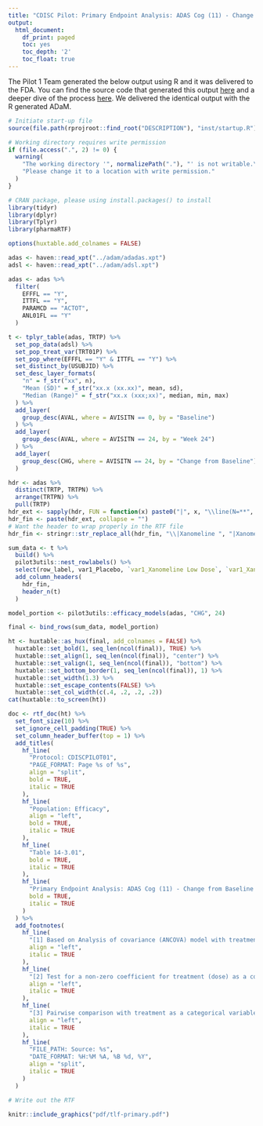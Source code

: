 ```yaml
---
title: "CDISC Pilot: Primary Endpoint Analysis: ADAS Cog (11) - Change from Baseline to Week 24 - LOCF"
output:
  html_document:
    df_print: paged
    toc: yes
    toc_depth: '2'
    toc_float: true
---
```


The Pilot 1 Team generated the below output using R and it was delivered to the FDA. You can find the source code that generated this output [here](https://github.com/RConsortium/submissions-pilot1/blob/main/vignettes/tlf-primary.Rmd) and a deeper dive of the process [here](https://rconsortium.github.io/submissions-pilot1/articles/tlf-primary.html).  We delivered the identical output with the R generated ADaM.

```r
# Initiate start-up file
source(file.path(rprojroot::find_root("DESCRIPTION"), "inst/startup.R"))
```
```r
# Working directory requires write permission
if (file.access(".", 2) != 0) {
  warning(
    "The working directory '", normalizePath("."), "' is not writable.\n",
    "Please change it to a location with write permission."
  )
}
```

```r
# CRAN package, please using install.packages() to install
library(tidyr)
library(dplyr)
library(Tplyr)
library(pharmaRTF)
```

```r
options(huxtable.add_colnames = FALSE)
```

```r
adas <- haven::read_xpt("../adam/adadas.xpt")
adsl <- haven::read_xpt("../adam/adsl.xpt")
```

```r
adas <- adas %>%
  filter(
    EFFFL == "Y",
    ITTFL == "Y",
    PARAMCD == "ACTOT",
    ANL01FL == "Y"
  )
```

```r
t <- tplyr_table(adas, TRTP) %>%
  set_pop_data(adsl) %>%
  set_pop_treat_var(TRT01P) %>%
  set_pop_where(EFFFL == "Y" & ITTFL == "Y") %>%
  set_distinct_by(USUBJID) %>%
  set_desc_layer_formats(
    "n" = f_str("xx", n),
    "Mean (SD)" = f_str("xx.x (xx.xx)", mean, sd),
    "Median (Range)" = f_str("xx.x (xxx;xx)", median, min, max)
  ) %>%
  add_layer(
    group_desc(AVAL, where = AVISITN == 0, by = "Baseline")
  ) %>%
  add_layer(
    group_desc(AVAL, where = AVISITN == 24, by = "Week 24")
  ) %>%
  add_layer(
    group_desc(CHG, where = AVISITN == 24, by = "Change from Baseline")
  )

hdr <- adas %>%
  distinct(TRTP, TRTPN) %>%
  arrange(TRTPN) %>%
  pull(TRTP)
hdr_ext <- sapply(hdr, FUN = function(x) paste0("|", x, "\\line(N=**", x, "**)"), USE.NAMES = FALSE)
hdr_fin <- paste(hdr_ext, collapse = "")
# Want the header to wrap properly in the RTF file
hdr_fin <- stringr::str_replace_all(hdr_fin, "\\|Xanomeline ", "|Xanomeline\\\\line ")

sum_data <- t %>%
  build() %>%
  pilot3utils::nest_rowlabels() %>%
  select(row_label, var1_Placebo, `var1_Xanomeline Low Dose`, `var1_Xanomeline High Dose`) %>%
  add_column_headers(
    hdr_fin,
    header_n(t)
  )
```
 
```r
model_portion <- pilot3utils::efficacy_models(adas, "CHG", 24)
```

```r
final <- bind_rows(sum_data, model_portion)

ht <- huxtable::as_hux(final, add_colnames = FALSE) %>%
  huxtable::set_bold(1, seq_len(ncol(final)), TRUE) %>%
  huxtable::set_align(1, seq_len(ncol(final)), "center") %>%
  huxtable::set_valign(1, seq_len(ncol(final)), "bottom") %>%
  huxtable::set_bottom_border(1, seq_len(ncol(final)), 1) %>%
  huxtable::set_width(1.3) %>%
  huxtable::set_escape_contents(FALSE) %>%
  huxtable::set_col_width(c(.4, .2, .2, .2))
cat(huxtable::to_screen(ht))
```

```r
doc <- rtf_doc(ht) %>%
  set_font_size(10) %>%
  set_ignore_cell_padding(TRUE) %>%
  set_column_header_buffer(top = 1) %>%
  add_titles(
    hf_line(
      "Protocol: CDISCPILOT01",
      "PAGE_FORMAT: Page %s of %s",
      align = "split",
      bold = TRUE,
      italic = TRUE
    ),
    hf_line(
      "Population: Efficacy",
      align = "left",
      bold = TRUE,
      italic = TRUE
    ),
    hf_line(
      "Table 14-3.01",
      bold = TRUE,
      italic = TRUE
    ),
    hf_line(
      "Primary Endpoint Analysis: ADAS Cog (11) - Change from Baseline to Week 24 - LOCF",
      bold = TRUE,
      italic = TRUE
    )
  ) %>%
  add_footnotes(
    hf_line(
      "[1] Based on Analysis of covariance (ANCOVA) model with treatment and site group as factors and baseline value as a covariate.",
      align = "left",
      italic = TRUE
    ),
    hf_line(
      "[2] Test for a non-zero coefficient for treatment (dose) as a continuous variable",
      align = "left",
      italic = TRUE
    ),
    hf_line(
      "[3] Pairwise comparison with treatment as a categorical variable: p-values without adjustment for multiple comparisons.",
      align = "left",
      italic = TRUE
    ),
    hf_line(
      "FILE_PATH: Source: %s",
      "DATE_FORMAT: %H:%M %A, %B %d, %Y",
      align = "split",
      italic = TRUE
    )
  )

# Write out the RTF
```

```r
knitr::include_graphics("pdf/tlf-primary.pdf")
```
